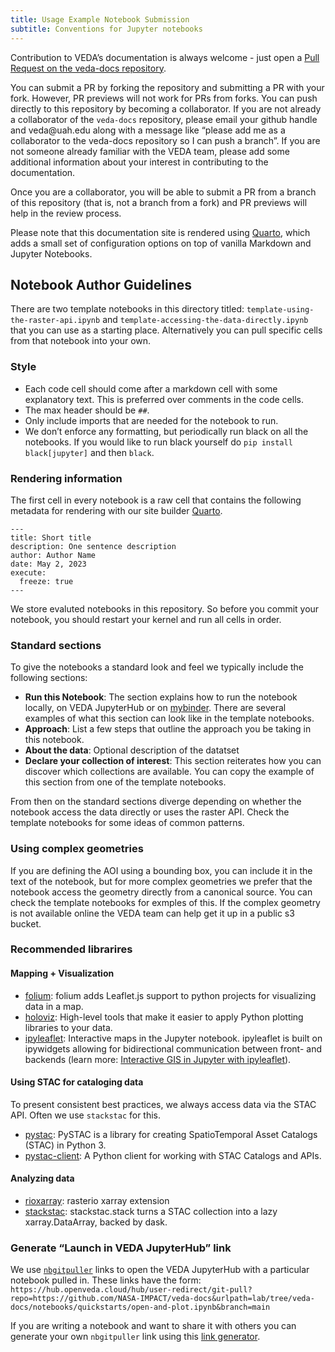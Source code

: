 ```yaml
---
title: Usage Example Notebook Submission
subtitle: Conventions for Jupyter notebooks
---
```


Contribution to VEDA's documentation is always welcome - just open a [Pull Request on the veda-docs repository](https://github.com/NASA-IMPACT/veda-docs).

You can submit a PR by forking the repository and submitting a PR with your fork. However, PR previews will not work for PRs from forks. You can push directly to this repository by becoming a collaborator. If you are not already a collaborator of the `veda-docs` repository, please email your github handle and  veda@uah.edu along with a message like "please add me as a collaborator to the veda-docs repository so I can push a branch". If you are not someone already familiar with the VEDA team, please add some additional information about your interest in contributing to the documentation.

Once you are a collaborator, you will be able to submit a PR from a branch of this repository (that is, not a branch from a fork) and PR previews will help in the review process.

Please note that this documentation site is rendered using [Quarto](https://quarto.org/), which adds a small set of configuration options on top of vanilla Markdown and Jupyter Notebooks.


## Notebook Author Guidelines

There are two template notebooks in this directory titled: `template-using-the-raster-api.ipynb` and `template-accessing-the-data-directly.ipynb` that you can use as a starting place. Alternatively you can pull specific cells from that notebook into your own.


### Style

- Each code cell should come after a markdown cell with some explanatory text. This is preferred over comments in the code cells.
- The max header should be `##`.
- Only include imports that are needed for the notebook to run.
- We don't enforce any formatting, but periodically run black on all the notebooks. If you would like to run black yourself do `pip install black[jupyter]` and then `black`.


### Rendering information

The first cell in every notebook is a raw cell that contains the following metadata for rendering with our site builder [Quarto](https://quarto.org/).

```
---
title: Short title
description: One sentence description
author: Author Name
date: May 2, 2023
execute:
  freeze: true
---
```

We store evaluted notebooks in this repository. So before you commit your notebook, you should restart your kernel and run all cells in order.


### Standard sections

To give the notebooks a standard look and feel we typically include the following sections:

- **Run this Notebook**: The section explains how to run the notebook locally, on VEDA JupyterHub or on [mybinder](https://mybinder.org/). There are several examples of what this section can look like in the template notebooks.
- **Approach**: List a few steps that outline the approach you be taking in this notebook.
- **About the data**: Optional description of the datatset
- **Declare your collection of interest**: This section reiterates how you can discover which collections are available. You can copy the example of this section from one of the template notebooks.

From then on the standard sections diverge depending on whether the notebook access the data directly or uses the raster API. Check the template notebooks for some ideas of common patterns.


### Using complex geometries

If you are defining the AOI using a bounding box, you can include it in the text of the notebook, but for more complex geometries we prefer that the notebook access the geometry directly from a canonical source. You can check the template notebooks for exmples of this. If the complex geometry is not available online the VEDA team can help get it up in a public s3 bucket.


### Recommended librarires

#### Mapping + Visualization

* [folium](https://github.com/python-visualization/folium): folium adds Leaflet.js support to python projects for visualizing data in a map.
* [holoviz](https://holoviz.org/): High-level tools that make it easier to apply Python plotting libraries to your data.
* [ipyleaflet](https://ipyleaflet.readthedocs.io/en/latest/): Interactive maps in the Jupyter notebook. ipyleaflet is built on ipywidgets allowing for bidirectional communication between front- and backends (learn more: [Interactive GIS in Jupyter with ipyleaflet](https://blog.jupyter.org/interactive-gis-in-jupyter-with-ipyleaflet-52f9657fa7a)).


#### Using STAC for cataloging data

To present consistent best practices, we always access data via the STAC API. Often we use `stackstac` for this.

* [pystac](https://pystac.readthedocs.io/): PySTAC is a library for creating SpatioTemporal Asset Catalogs (STAC) in Python 3.
* [pystac-client](https://github.com/stac-utils/pystac-client): A Python client for working with STAC Catalogs and APIs.

#### Analyzing data

* [rioxarray](https://corteva.github.io/rioxarray/stable/): rasterio xarray extension
* [stackstac](https://stackstac.readthedocs.io/): stackstac.stack turns a STAC collection into a lazy xarray.DataArray, backed by dask.


### Generate "Launch in VEDA JupyterHub" link

We use [`nbgitpuller`](https://hub.jupyter.org/nbgitpuller/) links to open the VEDA JupyterHub with a particular notebook pulled in. These links have the form: `https://hub.openveda.cloud/hub/user-redirect/git-pull?repo=https://github.com/NASA-IMPACT/veda-docs&urlpath=lab/tree/veda-docs/notebooks/quickstarts/open-and-plot.ipynb&branch=main`

If you are writing a notebook and want to share it with others you can generate your own `nbgitpuller` link using this
[link generator](https://hub.jupyter.org/nbgitpuller/link?hub=https://hub.openveda.cloud&repo=https://github.com/NASA-impact/veda-docs&branch=main&app=jupyterlab).
